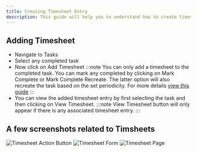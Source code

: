 ```yaml
---
title: Creating Timesheet Entry
description: This guide will help you to understand how to create timesheets for a completed task
---
```



## Adding Timesheet

- Navigate to Tasks
- Select any completed task
- Now click on Add Timesheet
  :::note
  You can only add a timesheet to the completed task. You can mark any completed by clicking on Mark Complete or Mark Complete Recreate. The latter option will also recreate the task based on the set periodicity.
  For more details [view this guide](/guides/3-tasks)
  :::
- You can view the added timesheet entry by first selecting the task and then clicking on View Timesheet.
  :::note
  View Timesheet button will only appear if there is any associated timesheet entry.
  :::

## A few screenshots related to Timsheets

![Timesheet Action Button](../../../assets/guides/timesheet/timesheet-action-button.webp)
![Timesheet Form](../../../assets/guides/timesheet/timesheet-form.webp)
![Timesheet Page](../../../assets/guides/timesheet/timesheet-page.webp)

<div class="not-content">
  <Comments />
</div>
